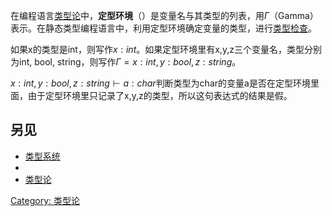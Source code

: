 {{multiple issues|
{{cleanup-jargon|time=2013-10-19T23:08:59+00:00}}
{{copyedit|time=2013-10-19T23:08:59+00:00}}
{{expand|time=2013-10-19T23:08:59+00:00}}
{{unreferenced|time=2013-10-19T23:08:59+00:00}}
}}
在编程语言[[类型论|类型论]]中，'''定型环境'''（{{lang-en|typing environment}}）是变量名与其类型的列表，用<math>\Gamma</math>（Gamma）表示。在静态类型编程语言中，{{link-en|类型规则|type rules}}利用定型环境确定变量的类型，进行[[类型检查|类型检查]]。

如果x的类型是int，则写作<math>x:int</math>。如果定型环境里有x,y,z三个变量名，类型分别为int, bool, string，则写作<math>\Gamma =x:int, y:bool, z:string</math>。

<math>x:int, y:bool, z:string \vdash a:char</math>判断类型为char的变量a是否在定型环境里面，由于定型环境里只记录了x,y,z的类型，所以这句表达式的结果是假。

==另见==
* [[类型系统|类型系统]]
* {{link-en|类型规则|type rules}}
* [[类型论|类型论]]

[[Category:_类型论|Category: 类型论]]